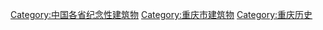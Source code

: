 [[Category:中国各省纪念性建筑物|Category:中国各省纪念性建筑物]]
[[Category:重庆市建筑物|Category:重庆市建筑物]]
[[Category:重庆历史|Category:重庆历史]]